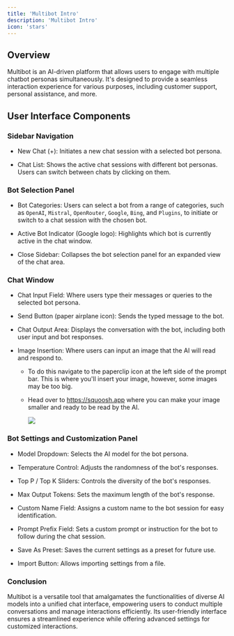 ```yaml
---
title: 'Multibot Intro'
description: 'Multibot Intro'
icon: 'stars'
---
```




Overview
--------

Multibot is an AI-driven platform that allows users to engage with multiple chatbot personas simultaneously. It's designed to provide a seamless interaction experience for various purposes, including customer support, personal assistance, and more.

User Interface Components
-------------------------

### Sidebar Navigation

-   New Chat (+): Initiates a new chat session with a selected bot persona.

-   Chat List: Shows the active chat sessions with different bot personas. Users can switch between chats by clicking on them.

### Bot Selection Panel

-   Bot Categories: Users can select a bot from a range of categories, such as `OpenAI`, `Mistral`, `OpenRouter`, `Google`, `Bing`, and `Plugins`, to initiate or switch to a chat session with the chosen bot.

-   Active Bot Indicator (Google logo): Highlights which bot is currently active in the chat window.

-   Close Sidebar: Collapses the bot selection panel for an expanded view of the chat area.

### Chat Window

-   Chat Input Field: Where users type their messages or queries to the selected bot persona.

-   Send Button (paper airplane icon): Sends the typed message to the bot.

-   Chat Output Area: Displays the conversation with the bot, including both user input and bot responses.

-   Image Insertion: Where users can input an image that the AI will read and respond to.

    -   To do this navigate to the paperclip icon at the left side of the prompt bar. This is where you'll insert your image, however, some images may be too big.

    -   Head over to https://squoosh.app  where you can make your image smaller and ready to be read by the AI.

        ![](https://docs.myapps.ai/storage/page_media/0cac99b6-2b42-4210-9be5-482acfd4d182.png)

### Bot Settings and Customization Panel

-   Model Dropdown: Selects the AI model for the bot persona.

-   Temperature Control: Adjusts the randomness of the bot's responses.

-   Top P / Top K Sliders: Controls the diversity of the bot's responses.

-   Max Output Tokens: Sets the maximum length of the bot's response.

-   Custom Name Field: Assigns a custom name to the bot session for easy identification.

-   Prompt Prefix Field: Sets a custom prompt or instruction for the bot to follow during the chat session.

-   Save As Preset: Saves the current settings as a preset for future use.

-   Import Button: Allows importing settings from a file.

### Conclusion

Multibot is a versatile tool that amalgamates the functionalities of diverse AI models into a unified chat interface, empowering users to conduct multiple conversations and manage interactions efficiently. Its user-friendly interface ensures a streamlined experience while offering advanced settings for customized interactions.
